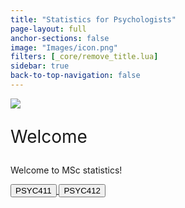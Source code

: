 ```yaml
---
title: "Statistics for Psychologists"
page-layout: full
anchor-sections: false
image: "Images/icon.png"
filters: [_core/remove_title.lua]
sidebar: true
back-to-top-navigation: false
---
```



![](Images/LUPsychology.svg){fig-alt="University Logo" fig-align="center"}

::: {.div style="font-size:2em;"}
Welcome
:::

Welcome to MSc statistics!

```{=html}

<div class="container">
  <div class="row">
    <div class="col">

    <a href="PSYC411/">
      <button type="button" class="btn btn-landing btn-lg year-msc">PSYC411</button>
    </a>
    <a href="PSYC412/">
      <button type="button" class="btn btn-landing btn-lg year-msc">PSYC412</button>
    </a>
    
    </div>
  </div>
</div>
```
